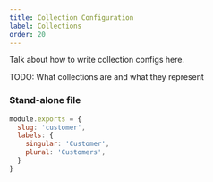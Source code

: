 ```yaml
---
title: Collection Configuration
label: Collections
order: 20
---
```


Talk about how to write collection configs here.

TODO: What collections are and what they represent

### Stand-alone file

```js
module.exports = {
  slug: 'customer',
  labels: {
    singular: 'Customer',
    plural: 'Customers',
  }
}
